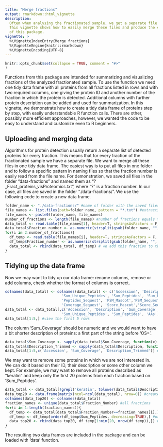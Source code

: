 ```yaml
---
title: "Merge fractions"
output: rmarkdown::html_vignette
description:
  Often when analysing the fractionated sample, we get a separate file of proteins for every fraction.
  This vignette shows how to easily merge these files and produce the clean data frame which may be used by other functions
  of this package.
vignette: >
  %\VignetteIndexEntry{Merge fractions}
  %\VignetteEngine{knitr::rmarkdown}
  %\VignetteEncoding{UTF-8}
---
```


```r
knitr::opts_chunk$set(collapse = TRUE, comment = "#>"
)
```

Functions from this package are intended for summarizing and visualizing fractions of the analyzed fractionated sample.
To use the function we need one tidy data frame with all proteins from all fractions listed in rows and with two required columns, one giving the protein ID and another number of the fraction in which the protein is detected. Additional columns with further protein description can be added and used for summarization.
In this vignette, we demonstrate how to create a tidy data frame of proteins step by step, with easily understandable R function calls. There are other, possibly more efficient approaches, however, we wanted the code to be easy to understand and customize even to R beginners.

## Uploading and merging data

Algorithms for protein detection usually return a separate list of detected proteins for every fraction. This means that for every fraction of the fractionated sample we have a separate file. We want to merge all these files in one tidy data frame. The easiest way is to put all files in one folder and to follow a specific pattern in naming files so that the fraction number is easily read from the file name. For demonstration, we saved all files in the folder "data-fractions" and named them as "?_Fract_proteins_visProteomics.txt", where "?" is a fraction number. In our case, all files are saved in the folder "./data-fractions/". We use the following code to create a new data frame.

```r
folder_name <- "./data-fractions/" #name of folder with the saved files
file_names <- list.files(path=folder_name, pattern = "*.txt") #extracts names of all files in the folder with the given pattern
file_names <- paste0(folder_name, file_names)
number_of_fractions <- length(file_names) #number of fractions equals the number of files in the folder
data_total <- read.table(file_names[1], header=T, stringsAsFactors = F, sep='\t') #save the first 
data_total$Fraction_number <- as.numeric(strsplit(gsub(folder_name, "", file_names[1]),"_")[[1]][1]) #add fraction number: remove the folder name and take the number before the first underscore (this will depend on the naming pattern)
for(i in 2:number_of_fractions){
  df_temp <- read.table(file_names[i], header=T, stringsAsFactors = F, sep='\t') #read one of the files
  df_temp$Fraction_number <- as.numeric(strsplit(gsub(folder_name, "", file_names[i]),"_")[[1]][1]) #add fraction number
  data_total <- rbind(data_total, df_temp) # we add this fraction to the data_total
}

```

## Tidying up the data frame

Now we may want to tidy up our data frame: rename columns, remove or add columns, check whether the format of columns is correct.

```r
colnames(data_total) <- colnames(data_total) <- c('Accession', 'Description', 'Sum_Coverage','Sum_Proteins',
                          'Sum_Unique_Peptides', 'Sum_Peptides', 'Sum_PSM', 'Peptides_Mascot',
                          'Peptides_Sequest', 'PSM_Mascot','PSM_Sequest', 'Coverage_Mascot',
                          'Coverage_Sequest', 'Score_Mascot','Score_Sequest', 'AAs', 'MW_kDa', 'pI', 'Fraction_Number')
data_total <- data_total[,c('Accession', 'Description', 'Sum_Coverage', 'Sum_Proteins',
                          'Sum_Unique_Peptides', 'Sum_Peptides', 'AAs', 'MW_kDa', 'pI', 'Fraction_Number')]
data_total[1:5,] #view the first 5 rows
```

The column 'Sum_Coverage' should be numeric and we would want to have a bit shorter description of proteins: a first part of the string before 'OS='.

```r
data_total$Sum_Coverage <- sapply(data_total$Sum_Coverage, function(x) as.numeric(gsub("%", "", x))) #convert percentage to number
data_total$Description_Trimmed <- sapply(data_total$Description, function(x) strsplit(x, " OS=")[[1]][1]) #add additional row with description
data_total[1:5,c('Accession', 'Sum_Coverage', 'Description_Trimmed')] # check changed columns
```

We may want to remove some proteins in which we are not interested in. We can do it based on their ID, their description or some other column we kept. For example, we may want to remove all proteins described as "keratin" and keep only the first 20 proteins from each fraction based on 'Sum_Peptides'.

```r
data_total <- data_total[!grepl('keratin', tolower(data_total$Description)),] #remove proteins described as 'keratin' (regardless of uppercase characters)
data_top20 <- data.frame(matrix(ncol=ncol(data_total), nrow=0)) #create new empty data frame
colnames(data_top20) <- colnames(data_total)
fraction_names <- unique(data_total$Fraction_Number) #all fractions
for(i in 1:length(fraction_names)){
  df_temp <- data_total[data_total$Fraction_Number==fraction_names[i],] #only proteins in the ith fraction
  df_temp <- df_temp[order(df_temp$Sum_Peptides, decreasing=TRUE),] #order proteins by Sum_Peptides
  data_top20 <- rbind(data_top20, df_temp[1:min(20, nrow(df_temp)),]) #we keep the first 20 proteins
}
```

The resulting two data frames are included in the package and can be loaded with 'data' function.


